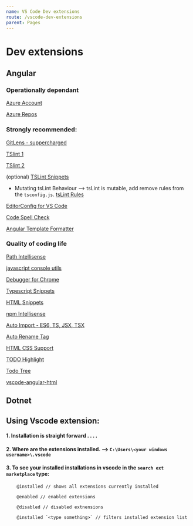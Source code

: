 ```yaml
---
name: VS Code Dev extensions
route: /vscode-dev-extensions
parent: Pages
---
```


# Dev extensions 

## Angular

### Operationally dependant

[Azure Account](https://marketplace.visualstudio.com/items?itemName=ms-vscode.azure-account)

[Azure Repos](https://marketplace.visualstudio.com/items?itemName=scottmccaughey.angular-template-formatter)

### Strongly recommended:

[GitLens - suppercharged](https://marketplace.visualstudio.com/items?itemName=eamodio.gitlens)

[TSlint 1](https://marketplace.visualstudio.com/items?itemName=ms-vscode.vscode-typescript-tslint-plugin)

[TSlint 2](https://marketplace.visualstudio.com/items?itemName=ms-vscode.vscode-typescript-tslint-plugin)

(optional) [TSLint Snippets](https://marketplace.visualstudio.com/items?itemName=zuoez02.tslint-snippets)

* Mutating tsLint Behaviour --> tsLint is mutable, add remove rules from the `tsconfig.js`. [tsLint Rules](https://palantir.github.io/tslint/rules/)

[EditorConfig for VS Code](https://marketplace.visualstudio.com/items?itemName=EditorConfig.EditorConfig)

[Code Spell Check](https://marketplace.visualstudio.com/items?itemName=streetsidesoftware.code-spell-checker)

[Angular Template Formatter](https://marketplace.visualstudio.com/items?itemName=scottmccaughey.angular-template-formatter)

### Quality of coding life

[Path Intellisense](https://marketplace.visualstudio.com/items?itemName=christian-kohler.path-intellisense)

[javascript console utils](https://marketplace.visualstudio.com/items?itemName=whtouche.vscode-js-console-utils)

[Debugger for Chrome](https://marketplace.visualstudio.com/items?itemName=msjsdiag.debugger-for-chrome)

[Typescript Snippets](https://marketplace.visualstudio.com/items?itemName=chris-noring.ts-snippets)

[HTML Snippets](https://marketplace.visualstudio.com/items?itemName=abusaidm.html-snippets)

[npm Intellisense](https://marketplace.visualstudio.com/items?itemName=christian-kohler.npm-intellisense)

[Auto Import - ES6, TS, JSX, TSX](https://marketplace.visualstudio.com/items?itemName=NuclleaR.vscode-extension-auto-import)

[Auto Rename Tag](https://marketplace.visualstudio.com/items?itemName=formulahendry.auto-rename-tag)

[HTML CSS Support](https://marketplace.visualstudio.com/items?itemName=ecmel.vscode-html-css)

[TODO Highlight](https://marketplace.visualstudio.com/items?itemName=wayou.vscode-todo-highlight)

[Todo Tree](https://marketplace.visualstudio.com/items?itemName=Gruntfuggly.todo-tree)

[vscode-angular-html](https://marketplace.visualstudio.com/items?itemName=ghaschel.vscode-angular-html)

## Dotnet

## Using Vscode extension:

#### 1. Installation is straight forward . . . .

#### 2. Where are the extensions installed. --> `C:\Users\<your windows username>\.vscode`

#### 3. To see your installed installations in vscode in the `search ext marketplace` type:

```
    @installed // shows all extensions currently installed

    @enabled // enabled extensions

    @disabled // disabled extnensions

    @installed `<type something>` // filters installed extension list
```
